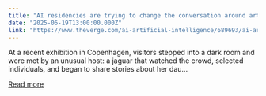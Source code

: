 ```yaml
---
title: "AI residencies are trying to change the conversation around artificial art"
date: "2025-06-19T13:00:00.000Z"
link: "https://www.theverge.com/ai-artificial-intelligence/689693/ai-art-residencies-get-artists-using-generative-tech"
---
```


At a recent exhibition in Copenhagen, visitors stepped into a dark room and were met by an unusual host: a jaguar that watched the crowd, selected individuals, and began to share stories about her dau...

[Read more](https://www.theverge.com/ai-artificial-intelligence/689693/ai-art-residencies-get-artists-using-generative-tech)
